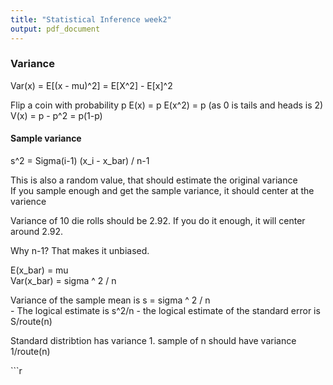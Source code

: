 ```yaml
---
title: "Statistical Inference week2"
output: pdf_document
---
```


### Variance

Var(x) = E[(x - mu)^2] = E[X^2] - E[x]^2

Flip a coin with probability p
E(x) = p
E(x^2) = p (as 0 is tails and heads is 2)
V(x) = p - p^2 = p(1-p)

#### Sample  variance

s^2 = Sigma(i-1) (x_i - x_bar) / n-1

This is also a random value, that should estimate the original variance  
If you sample enough and get the sample variance, it should center at the varience  

Variance of 10 die rolls should be 2.92. If you do it enough, it will center around 2.92.

Why n-1? That makes it unbiased.

E(x_bar) = mu  
Var(x_bar) = sigma ^ 2 / n

Variance of the sample mean is s = sigma ^ 2 / n  
- The logical estimate is s^2/n
- the logical estimate of the standard error is S/route(n)

Standard distribtion has variance 1. sample of n should have variance 1/route(n)

```r


